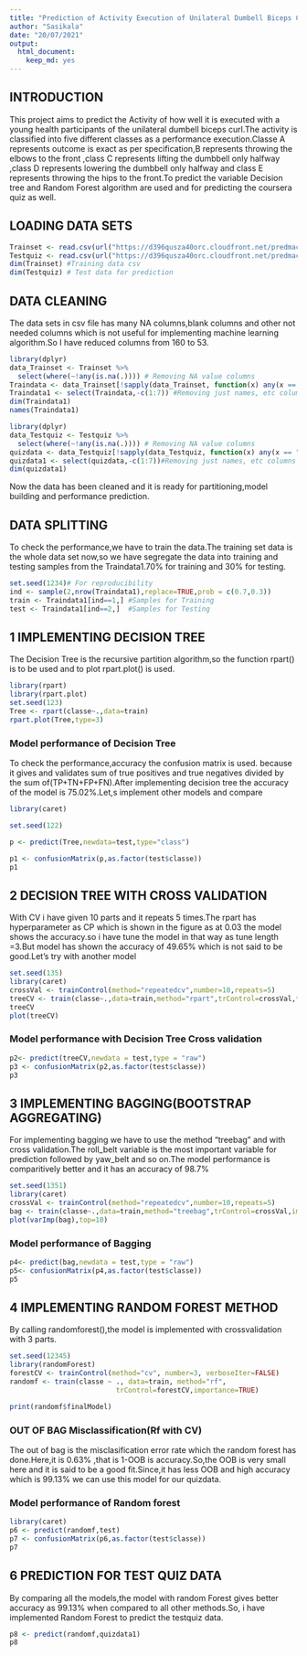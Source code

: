 ```yaml
---
title: "Prediction of Activity Execution of Unilateral Dumbell Biceps Curl"
author: "Sasikala"
date: "20/07/2021"
output: 
  html_document: 
    keep_md: yes
---
```


## INTRODUCTION
This project aims to predict the Activity of how well it is executed with a young health participants of the unilateral dumbell biceps curl.The activity is classified into five different classes as a performance execution.Classe A represents outcome is exact as per specification,B represents throwing the elbows to the front ,class C represents lifting the dumbbell only halfway ,class D represents  lowering the dumbbell only halfway and class E represents throwing the hips to the front.To predict the variable Decision tree and Random Forest algorithm are used and for predicting the coursera quiz as well.

## LOADING DATA SETS 
```r
Trainset <- read.csv(url("https://d396qusza40orc.cloudfront.net/predmachlearn/pml-training.csv"))
Testquiz <- read.csv(url("https://d396qusza40orc.cloudfront.net/predmachlearn/pml-testing.csv"))
dim(Trainset) #Training data csv 
dim(Testquiz) # Test data for prediction 
```
## DATA CLEANING
The data sets in csv file has many NA columns,blank columns and other not needed columns which is not useful for implementing machine learning algorithm.So I have reduced columns from 160 to 53. 
```r
library(dplyr)
data_Trainset <- Trainset %>% 
  select(where(~!any(is.na(.)))) # Removing NA value columns
Traindata <- data_Trainset[!sapply(data_Trainset, function(x) any(x == ""))]# Removing Blank
Traindata1 <- select(Traindata,-c(1:7)) #Removing just names, etc columns
dim(Traindata1)
names(Traindata1)
```
```r
library(dplyr)
data_Testquiz <- Testquiz %>% 
  select(where(~!any(is.na(.)))) # Removing NA value columns
quizdata <- data_Testquiz[!sapply(data_Testquiz, function(x) any(x == ""))]# Removing Blank
quizdata1 <- select(quizdata,-c(1:7))#Removing just names, etc columns
dim(quizdata1)
```
Now the data has been cleaned and it is ready for partitioning,model building and performance prediction.

## DATA SPLITTING

To check the performance,we have to train the data.The training set data is the whole data set now,so we have segregate the data into training and testing samples from the Traindata1.70% for training and 30% for testing.

```r
set.seed(1234)# For reproducibility
ind <- sample(2,nrow(Traindata1),replace=TRUE,prob = c(0.7,0.3))
train <- Traindata1[ind==1,] #Samples for Training
test <- Traindata1[ind==2,]  #Samples for Testing
```

## 1 IMPLEMENTING DECISION TREE
The Decision Tree is the recursive partition algorithm,so the function rpart() is to be used and to plot rpart.plot() is used.

```r
library(rpart)
library(rpart.plot)
set.seed(123)
Tree <- rpart(classe~.,data=train)
rpart.plot(Tree,type=3)
```

### Model performance of Decision Tree

 To check the performance,accuracy the confusion matrix is used. because it gives and validates sum of true positives and true negatives divided by the sum of(TP+TN+FP+FN).After implementing decision tree the accuracy of the model is 75.02%.Let,s implement other models and compare
 
```r
library(caret)

set.seed(122)

p <- predict(Tree,newdata=test,type="class")

p1 <- confusionMatrix(p,as.factor(test$classe))
p1

```
## 2 DECISION TREE WITH CROSS VALIDATION
With CV i have given 10 parts and it repeats 5 times.The rpart has hyperparameter as CP which is shown in the figure as at 0.03 the model shows the accuracy.so i have tune the model in that way as tune length =3.But model has shown the accuracy of 49.65% which is not said to be good.Let's try with another model
```r
set.seed(135)
library(caret)
crossVal <- trainControl(method="repeatedcv",number=10,repeats=5)
treeCV <- train(classe~.,data=train,method="rpart",trControl=crossVal,tuneLength=3)
treeCV
plot(treeCV)

```

### Model performance with Decision Tree Cross validation

```r
p2<- predict(treeCV,newdata = test,type = "raw")
p3 <- confusionMatrix(p2,as.factor(test$classe))
p3
```
## 3 IMPLEMENTING BAGGING(BOOTSTRAP AGGREGATING)
For implementing bagging we have to use the method "treebag" and with cross validation.The roll_belt variable is the most important variable for prediction followed by yaw_belt and so on.The model performance is comparitively better and it has an accuracy of 98.7%

```r
set.seed(1351)
library(caret)
crossVal <- trainControl(method="repeatedcv",number=10,repeats=5)
bag <- train(classe~.,data=train,method="treebag",trControl=crossVal,importance=TRUE)
plot(varImp(bag),top=10)
```

### Model performance of Bagging

```r
p4<- predict(bag,newdata = test,type = "raw")
p5<- confusionMatrix(p4,as.factor(test$classe))
p5
```
## 4 IMPLEMENTING RANDOM FOREST METHOD
By calling randomforest(),the model is implemented with crossvalidation with 3 parts.
```r
set.seed(12345)
library(randomForest)
forestCV <- trainControl(method="cv", number=3, verboseIter=FALSE)
randomf <- train(classe ~ ., data=train, method="rf",
                          trControl=forestCV,importance=TRUE)

print(randomf$finalModel)

```

### OUT OF BAG Misclassification(Rf with CV)

 The out of bag is the misclasification error rate which the random forest has done.Here,it is 0.63% ,that is 1-OOB is accuracy.So,the OOB is very small here and it is said to be a good fit.Since,it has less OOB and high accuracy which is 99.13% we can use this model for our quizdata.
 
### Model performance of Random forest
```r
library(caret)
p6 <- predict(randomf,test)
p7 <- confusionMatrix(p6,as.factor(test$classe))
p7
```

## 6 PREDICTION FOR TEST QUIZ DATA
 By comparing all the models,the model with random Forest gives better accuracy as 99.13% when compared to all other methods.So, i have implemented Random Forest to predict the testquiz data.

```r
p8 <- predict(randomf,quizdata1)
p8
```